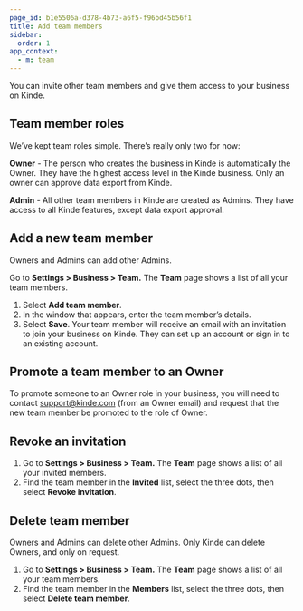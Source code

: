```yaml
---
page_id: b1e5506a-d378-4b73-a6f5-f96bd45b56f1
title: Add team members
sidebar:
  order: 1
app_context:
  - m: team
---
```


You can invite other team members and give them access to your business on Kinde.

## Team member roles

We’ve kept team roles simple. There’s really only two for now:

**Owner** - The person who creates the business in Kinde is automatically the Owner. They have the highest access level in the Kinde business. Only an owner can approve data export from Kinde.

**Admin** - All other team members in Kinde are created as Admins. They have access to all Kinde features, except data export approval.

## Add **a new team member**

Owners and Admins can add other Admins.

Go to **Settings > Business > Team.** The **Team** page shows a list of all your team members.

1. Select **Add team member**.
2. In the window that appears, enter the team member’s details.
3. Select **Save**. Your team member will receive an email with an invitation to join your business on Kinde. They can set up an account or sign in to an existing account.

## Promote a team member to an Owner

To promote someone to an Owner role in your business, you will need to contact support@kinde.com (from an Owner email) and request that the new team member be promoted to the role of Owner.

## **Revoke an invitation**

1. Go to **Settings > Business > Team.** The **Team** page shows a list of all your invited members.
2. Find the team member in the **Invited** list, select the three dots, then select **Revoke invitation**.

## Delete **team member**

Owners and Admins can delete other Admins. Only Kinde can delete Owners, and only on request.

1. Go to **Settings > Business > Team.** The **Team** page shows a list of all your team members.
2. Find the team member in the **Members** list, select the three dots, then select **Delete team member**.
